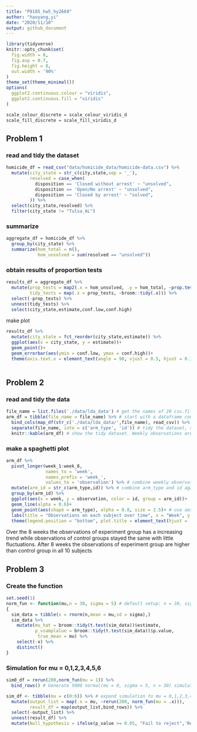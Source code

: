```yaml
---
title: "P8105_hw5_hy2669"
author: "haoyang,yi"
date: "2020/11/10"
output: github_document
---
```


```r
library(tidyverse)
knitr::opts_chunk$set(
  fig.width = 8,
  fig.asp = 0.7,
  fig.height = 8,
  out.width = '90%'
)
theme_set(theme_minimal())
options(
  ggplot2.continuous.colour = "viridis",
  ggplot2.continuous.fill = "viridis"
)

scale_colour_discrete = scale_colour_viridis_d
scale_fill_discrete = scale_fill_viridis_d
```
## Problem 1
### read and tidy the dataset
```r
homicide_df = read_csv("data/homicide_data/homicide-data.csv") %>%
  mutate(city_state = str_c(city,state,sep = '_'),
         resolved = case_when(
           disposition == 'Closed without arrest' ~ "unsolved",
           disposition == 'Open/No arrest' ~ "unsolved",
           disposition == 'Closed by arrest' ~ "solved",
         )) %>%
  select(city_state,resolved) %>%
  filter(city_state != "Tulsa_AL") 
```
### summarize
```r
aggregate_df = homicide_df %>%
  group_by(city_state) %>%
  summarize(hom_total = n(),
            hom_unsolved = sum(resolved == "unsolved"))
```
### obtain results of proportion tests
```r
results_df = aggregate_df %>%
  mutate(prop_tests = map2(.x = hom_unsolved, .y = hom_total, ~prop.test(x = .x, n = .y)),
         tidy_tests = map(.x = prop_tests, ~broom::tidy(.x))) %>%
  select(-prop_tests) %>%
  unnest(tidy_tests) %>%
  select(city_state,estimate,conf.low,conf.high)
```
make plot
```r
results_df %>%
  mutate(city_state = fct_reorder(city_state,estimate)) %>%
  ggplot(aes(x = city_state, y = estimate))+
  geom_point()+
  geom_errorbar(aes(ymin = conf.low, ymax = conf.high))+
  theme(axis.text.x = element_text(angle = 90, vjust = 0.5, hjust = 0.1))
  
```

## Problem 2
### read and tidy the data
```r
file_name = list.files('./data/lda_data') # get the names of 20 csv.files
arm_df = tibble(file_name = file_name) %>% # start with a dataframe containing all file names.
  bind_cols(map_df(str_c('./data/lda_data/',file_name), read_csv)) %>% # read data from 20 csvs, save the results in arm_df.
  separate(file_name, into = c('arm_type', 'id')) # tidy the dataset, separate file_name(con01) into arm_type(con/exp) and id(1-10).
  knitr::kable(arm_df) # show the tidy dataset. Weekly observations are tidy.
```

### make a spaghetti plot
```r
arm_df %>%
  pivot_longer(week_1:week_8,
               names_to = 'week',
               names_prefix = 'week_',
               values_to = 'observation') %>% # combine weekly observations in a column for making plot
  mutate(arm_id = str_c(arm_type,id)) %>% # combine arm_type and id again 
  group_by(arm_id) %>%
  ggplot(aes(x = week, y = observation, color = id, group = arm_id))+
  geom_line(alpha = 0.6)+
  geom_point(aes(shape = arm_type), alpha = 0.8, size = 2.5)+ # use aes(shape = ) to create points with distinct shape from two types of arm.
  labs(title = "Observations on each subject over time", x = "Week", y = "Observation")+
  theme(legend.position = "bottom", plot.title = element_text(hjust = .5))
```
  Over the 8 weeks the observations of experiment group has a increasing trend while observations of control groups stayed the same with little fluctuations. After 8 weeks the observations of experiment group are higher than control group in all 10 subjects

## Problem 3
### Create the function 
```r
set.seed(1)
norm_fun <- function(mu,n = 30, sigma = 5) # default setup: n = 30, sigma = 5
{
  sim_data = tibble(x = rnorm(n,mean = mu,sd = sigma),)
  sim_data %>%
    mutate(mu_hat = broom::tidy(t.test(sim_data))$estimate,
           p_vsamplalue = broom::tidy(t.test(sim_data))$p.value,
            true_mean = mu) %>%
    select(-x) %>%
    distinct()
}
```
### Simulation for mu = 0,1,2,3,4,5,6
```r
sim0_df = rerun(200,norm_fun(mu = 1)) %>%
  bind_rows() # Generate 5000 normal(mu = 0, sigma = 5, n = 30) simulation and store the results of t.test(H0 : mu = 0)

sim_df <- tibble(mu = c(0:6)) %>% # expand simulation to mu = 0,1,2,3,4,5,6
  mutate(output_list = map(.x = mu, ~rerun(200, norm_fun(mu = .x))),
         result_df = map(output_list,bind_rows)) %>%
  select(-output_list) %>%
  unnest(result_df) %>%
  mutate(Null_hypothesis = ifelse(p_value >= 0.05, "Fail to reject",'Reject')) # Decision rule of t-test: If p_value >= 0.05, reject H0, otherwise fail to reject H0
  
```